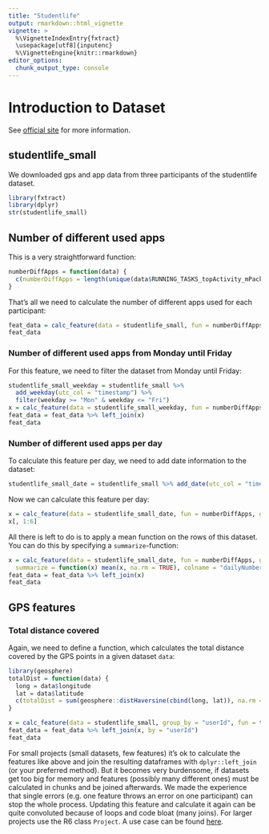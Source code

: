 ```yaml
---
title: "Studentlife"
output: rmarkdown::html_vignette
vignette: >
  %\VignetteIndexEntry{fxtract}
  \usepackage[utf8]{inputenc}
  %\VignetteEngine{knitr::rmarkdown}
editor_options: 
  chunk_output_type: console
---
```


# Introduction to Dataset

See [official site](http://studentlife.cs.dartmouth.edu/dataset.html) for more information.

## studentlife_small
We downloaded gps and app data from three participants of the studentlife dataset.


```r
library(fxtract)
library(dplyr)
str(studentlife_small)
```

<!-- # ```{r, message = FALSE, warning = FALSE} -->
<!-- # library(dplyr) -->
<!-- # studentlife_small %>% distinct(userId) -->
<!-- # ``` -->

## Number of different used apps

This is a very straightforward function: 
```r
numberDiffApps = function(data) {
  c(numberDiffApps = length(unique(data$RUNNING_TASKS_topActivity_mPackage)))
}
```

That's all we need to calculate the number of different apps used for each participant:

```r
feat_data = calc_feature(data = studentlife_small, fun = numberDiffApps, group_by = "userId")
feat_data
```

### Number of different used apps from Monday until Friday 
For this feature, we need to filter the dataset from Monday until Friday:
```r
studentlife_small_weekday = studentlife_small %>% 
  add_weekday(utc_col = "timestamp") %>%
  filter(weekday >= "Mon" & weekday <= "Fri")
x = calc_feature(data = studentlife_small_weekday, fun = numberDiffApps, group_by = "userId", colname = "numberDiffAppsWeekday")
feat_data = feat_data %>% left_join(x)
feat_data
```

### Number of different used apps per day
To calculate this feature per day, we need to add date information to the dataset:
```r
studentlife_small_date = studentlife_small %>% add_date(utc_col = "timestamp")
```

Now we can calculate this feature per day:
```r
x = calc_feature(data = studentlife_small_date, fun = numberDiffApps, group_by = c("userId", "date"))
x[, 1:6]
```

All there is left to do is to apply a mean function on the rows of this dataset. You can do this by specifying a `summarize`-function:
```r
x = calc_feature(data = studentlife_small_date, fun = numberDiffApps, group_by = c("userId", "date"), 
  summarize = function(x) mean(x, na.rm = TRUE), colname = "dailyNumberDiffApps")
feat_data = feat_data %>% left_join(x)
feat_data
```


## GPS features
### Total distance covered
Again, we need to define a function, which calculates the total distance covered by the GPS points in a given dataset `data`:

```r
library(geosphere)
totalDist = function(data) {
  long = data$longitude
  lat = data$latitude
  c(totalDist = sum(geosphere::distHaversine(cbind(long, lat)), na.rm = TRUE))
}
```

```r
x = calc_feature(data = studentlife_small, group_by = "userId", fun = totalDist)
feat_data = feat_data %>% left_join(x, by = "userId")
feat_data 
```


For small projects (small datasets, few features) it's ok to calculate the features like above and join the resulting dataframes with `dplyr::left_join` (or your preferred method). But it becomes very burdensome, if datasets get too big for memory and features (possibly many different ones) must be calculated in chunks and be joined afterwards. We made the experience that single errors (e.g. one feature throws an error on one participant) can stop the whole process. Updating this feature and calculate it again can be quite convoluted because of loops and code bloat (many joins). For larger projects use the R6 class `Project`. A use case can be found [here](https://quayau.github.io/fxtract/docs/articles/tutorial/usecase_large_project.html).




